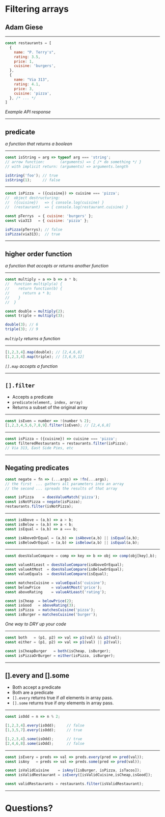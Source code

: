 
<Head>
  <title>Filtering arrays</title>
</Head>

# Filtering arrays

## Adam Giese

---

```js
const restaurants = [
  {
    name: "P. Terry's",
    rating: 3.5,
    price: 1,
    cuisine: 'burgers',
  },
  {
    name: "Via 313",
    rating: 4.1,
    price: 3,
    cuisine: 'pizza',
  }, /* ... */
]
```
_Example API response_

---

## predicate
_a function that returns a boolean_

---

```js
const isString = arg => typeof arg === 'string';
// arrow function:       (arguments) => { /* do something */ }
// with implicit return: (arguments) => arguments.length

isString('foo'); // true
isString(1);     // false
```

---

```js
const isPizza  = ({cuisine}) => cuisine === 'pizza';
//  object destructuring:
//  ({cuisine})   => { console.log(cuisine) }
//  (restaurant)  => { console.log(restaurant.cuisine) }

const pTerrys  = { cuisine: 'burgers' };
const via313   = { cuisine: 'pizza' };

isPizza(pTerrys); // false
isPizza(via313);  // true
```

---

## higher order function
_a function that accepts or returns another function_

---

```js
const multiply = a => b => a * b;
//  function multiply(a) {
//    return function(b) {
//      return a * b;
//    }
//  }

const double = multiply(2);
const triple = multiply(3);

double(3); // 6
triple(3); // 9
```
_`multiply` returns a function_

---

```js
[1,2,3,4].map(double); // [2,4,6,8]
[1,2,3,4].map(triple); // [3,6,9,12]
```
_`[].map` accepts a function_

---

## `[].filter`
- Accepts a predicate
- <code>predicate(element, index, array)</code>
- Returns a subset of the original array

---

```js
const isEven = number => !(number % 2);
[1,2,3,4,5,6,7,8,9].filter(isEven); // [2,4,6,8]
```

---

```js
const isPizza = ({cuisine}) => cuisine === 'pizza';
const filteredRestaurants = restaurants.filter(isPizza);
// Via 313, East Side Pies, etc
```

---

## Negating predicates
```js
const negate = fn => (...args) => !fn(...args);
// the first  ... gathers all parameters into an array
// the second ... spreads the results of that array

const isPizza    = doesValueMatch('pizza');
const isNotPizza = negate(isPizza);
restaurants.filter(isNotPizza);
```

---

```js
const isAbove = (a,b) => a > b;
const isBelow = (a,b) => a < b;
const isEqual = (a,b) => a === b;

const isAboveOrEqual = (a,b) => isAbove(a,b) || isEqual(a,b);
const isBelowOrEqual = (a,b) => isBelow(a,b) || isEqual(a,b);
```

---

```js
const doesValueCompare = comp => key => b => obj => comp(obj[key],b);

const valueAtLeast = doesValueCompare(isAboveOrEqual);
const valueAtMost  = doesValueCompare(isBelowOrEqual);
const valueEquals  = doesValueCompare(isEqual);

const matchesCuisine = valueEquals('cuisine');
const belowPrice     = valueAtMost('price');
const aboveRating    = valueAtLeast('rating');

const isCheap  = belowPrice(2);
const isGood   = aboveRating(3);
const isPizza  = matchesCuisine('pizza');
const isBurger = matchesCuisine('burger');
```
_One way to DRY up your code_

---

```js
const both   = (p1, p2) => val => p1(val) && p2(val);
const either = (p1, p2) => val => p1(val) || p2(val);

const isCheapBurger   = both(isCheap, isBurger);
const isPizzaOrBurger = either(isPizza, isBurger);
```

---

## [].every and [].some
- Both accept a predicate
- Both are a predicate
- `[].every` returns true if _all_ elements in array pass.
- `[].some` returns true if _any_ elements in array pass.

---

```js
const isOdd = n => n % 2;

[1,2,3,4].every(isOdd);     // false
[1,3,5,7].every(isOdd);     // true

[1,2,3,4].some(isOdd);      // true
[2,4,6,8].some(isOdd);      // false
```

---

```js
const isEvery = preds => val => preds.every(pred => pred(val));
const isAny   = preds => val => preds.some(pred => pred(val));

const isValidCuisine    = isAny([isBurger, isPizza, isTacos]);
const isValidRestaurant = isEvery([isValidCuisine,isCheap,isGood]);

const validRestaurants = restaurants.filter(isValidRestaurant);
```

---

# Questions?
